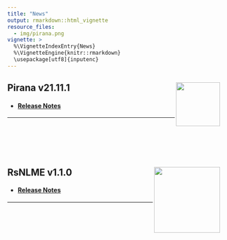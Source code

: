 ```yaml
---
title: "News"
output: rmarkdown::html_vignette
resource_files:
  - img/pirana.png
vignette: >
  %\VignetteIndexEntry{News}
  %\VignetteEngine{knitr::rmarkdown}
  \usepackage[utf8]{inputenc}
---
```


## Pirana v21.11.1 <img src='img/pirana.png' align="right" height="100" align="left" style = "padding-right: 20px" />

* #### [Release Notes](https://onlinehelp.certara.com/rsnlme/1.1/index.html#t=RsNLME_User_Guide%2FRsNLMEReleaseNotes%2FRsNLMEReleaseNotes.htm%23XREF_56808__RsNLME_1_1_Release_Notes6831)

---

<br/><br/>
<br/><br/>


## RsNLME v1.1.0 <img src='img/RsNLME.png' align="right" height="150" align="left" style = "padding-right: 20px" />

* #### [Release Notes](https://onlinehelp.certara.com/pirana/21.11.1/index.html#t=Pirana_User_Guide%2FPiranaReleaseNotes%2FPiranaReleaseNotes.htm%23XREF_56958__Pirana_21_11_1_Release_Notes5608)

---
